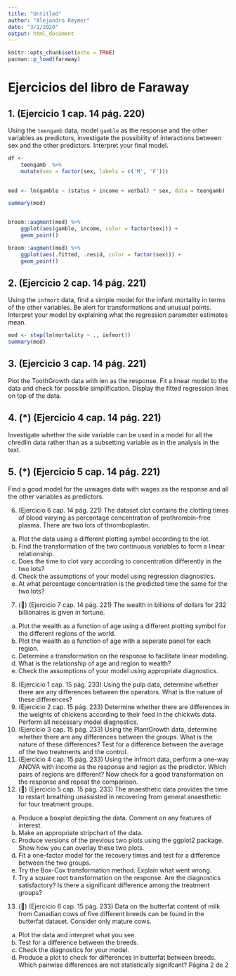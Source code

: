 ```yaml
---
title: "Untitled"
author: "Alejandro Keymer"
date: "3/1/2020"
output: html_document
---
```


```r
knitr::opts_chunk$set(echo = TRUE)
pacman::p_load(faraway)
```


# Ejercicios del libro de Faraway
## 1. (Ejercicio 1 cap. 14 pág. 220)
Using the `teengamb` data, model `gamble` as the response and the other variables as predictors, investigate the possibility of interactions between sex and the other predictors. Interpret your final model.

```r
df <- 
    teengamb  %>%
    mutate(sex = factor(sex, labels = c('M', 'F')))
    

mod <- lm(gamble ~ (status + income + verbal) * sex, data = teengamb)

summary(mod)


broom::augment(mod) %>%
    ggplot(aes(gamble, income, color = factor(sex))) +
    geom_point()

broom::augment(mod) %>%
    ggplot(aes(.fitted, .resid, color = factor(sex))) +
    geom_point()
```





## 2. (Ejercicio 2 cap. 14 pág. 221)
Using the `infmort` data, find a simple model for the infant mortality in terms of the other variables. Be alert for transformations and unusual points. Interpret your model by explaining what the regression parameter estimates mean.
```r
mod <- step(lm(mortality ~ ., infmort))
summary(mod)
```



## 3. (Ejercicio 3 cap. 14 pág. 221)
Plot the ToothGrowth data with len as the response. Fit a linear model to the data and check for possible simplification. Display the fitted regression lines on top of the data.

## 4. (*) (Ejercicio 4 cap. 14 pág. 221)
Investigate whether the side variable can be used in a model for all the chredlin data rather than as a subsetting variable as in the analysis in the text.

## 5. (*) (Ejercicio 5 cap. 14 pág. 221)
Find a good model for the uswages data with wages as the response and all the other variables as predictors.

6. (Ejercicio 6 cap. 14 pág. 221)
The dataset clot contains the clotting times of blood varying as percentage concentration of
prothrombin-free plasma. There are two lots of thromboplastin.
(a) Plot the data using a different plotting symbol according to the lot.
(b) Find the transformation of the two continuous variables to form a linear relationship.
(c) Does the time to clot vary according to concentration differently in the two lots?
(d) Check the assumptions of your model using regression diagnostics.
(e) At what percentage concentration is the predicted time the same for the two lots?
7. () (Ejercicio 7 cap. 14 pág. 221)
The wealth in billions of dollars for 232 billionaires is given in fortune.
(a) Plot the wealth as a function of age using a different plotting symbol for the different regions
of the world.
(b) Plot the wealth as a function of age with a seperate panel for each region.
(c) Determine a transformation on the response to facilitate linear modeling.
(d) What is the relationship of age and region to wealth?
(e) Check the assumptions of your model using appropriate diagnostics.
8. (Ejercicio 1 cap. 15 pág. 233)
Using the pulp data, determine whether there are any differences between the operators. What is
the nature of these differences?
9. (Ejercicio 2 cap. 15 pág. 233)
Determine whether there are differences in the weights of chickens according to their feed in the
chickwts data. Perform all necessary model diagnostics.
10. (Ejercicio 3 cap. 15 pág. 233)
Using the PlantGrowth data, determine whether there are any differences between the groups.
What is the nature of these differences? Test for a difference between the average of the two
treatments and the control.
11. (Ejercicio 4 cap. 15 pág. 233)
Using the infmort data, perform a one-way ANOVA with income as the response and region as
the predictor. Which pairs of regions are different? Now check for a good transformation on the
response and repeat the comparison.
12. () (Ejercicio 5 cap. 15 pág. 233)
The anaesthetic data provides the time to restart breathing unassisted in recovering from general
anaesthetic for four treatment groups.
(a) Produce a boxplot depicting the data. Comment on any features of interest.
(b) Make an appropriate stripchart of the data.
(c) Produce versions of the previous two plots using the ggplot2 package. Show how you can
overlay these two plots.
(d) Fit a one-factor model for the recovery times and test for a difference between the two groups.
(e) Try the Box-Cox transformation method. Explain what went wrong.
(f) Try a square root transformation on the response. Are the diagnostics satisfactory? Is there
a significant difference among the treatment groups?
13. () (Ejercicio 6 cap. 15 pág. 233)
Data on the butterfat content of milk from Canadian cows of five different breeds can be found in
the butterfat dataset. Consider only mature cows.
(a) Plot the data and interpret what you see.
(b) Test for a difference between the breeds.
(c) Check the diagnostics for your model.
(d) Produce a plot to check for differences in butterfat between breeds. Which pairwise differences
are not statistically signifcant?
Página 2 de 2